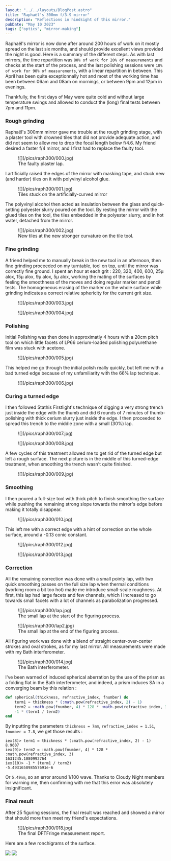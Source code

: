 ```yaml
---
layout: "../../layouts/BlogPost.astro"
title: "Raphaël's 300mm f/3.9 mirror"
description: "Reflections in hindsight of this mirror."
pubDate: "May 10 2023"
tags: ["optics", "mirror-making"]
---
```


Raphaël's mirror is now done after around 200 hours of work on it mostly spread on the last six months, and should provide excellent views provided the night is good. Here is a summary of the different steps. As with last mirrors, the time repartition was `80% of work for 20% of measurements` and checks at the start of the process, and the last polishing sessions were `10% of work for 90% of measurements`, with a linear repartition in between. This April has been quite exceptionnally hot and most of the working time has been between 06am and 08am on mornings, or between 9pm and 12pm in evenings.

Thankfully, the first days of May were quite cold and without large temperature swings and allowed to conduct the (long) final tests between 7pm and 11pm.

### Rough grinding

Raphaël's 300mm mirror gave me trouble at the rough grinding stage, with a plaster tool with drowned tiles that did not provide adequate action, and did not seem to allow me to drop the focal length below f/4.6. My friend desired a faster f/4 mirror, and I first had to replace the faulty tool.

<figure>  
![](/pics/raph300/000.jpg)
<figcaption>The faulty plaster lap. </figcaption>
</figure>

I artificially raised the edges of the mirror with masking tape, and stuck new (and harder) tiles on it with polyvinyl alcohol glue.

<figure>  
![](/pics/raph300/001.jpg)
<figcaption>Tiles stuck on the artificially-curved mirror</figcaption>
</figure>

The polyvinyl alcohol then acted as insulation between the glass and quick-setting polyester slurry poured on the tool. By resting the mirror with the glued tiles on the tool, the tiles embedded in the polyester slurry, and in hot water, detached from the mirror.

<figure>  
![](/pics/raph300/002.jpg)
<figcaption>New tiles at the new stronger curvature on the tile tool. </figcaption>
</figure>

### Fine grinding

A friend helped me to manually break in the new tool in an afternoon, then fine grinding proceeded on my turntable, tool on top, until the mirror was correctly fine ground. I spent an hour at each grit : 220, 320, 400, 600, 25µ alox, 15µ alox, 9µ alox, 5µ alox, working the mating of the surfaces by feeling the smoothness of the moves and doing regular marker and pencil tests. The homogeneous erasing of the marker on the whole surface while grinding indicates a correct relative sphericity for the current grit size.

<figure>
![](/pics/raph300/003.jpg)
</figure>

<figure>
![](/pics/raph300/004.jpg)
</figure>

### Polishing

Initial Polishing was then done in approximatly 4 hours with a 20cm pitch tool on which little facets of LP66 cerium-loaded polishing polyurethane film was stuck with acetone.

<figure>
![](/pics/raph300/005.jpg)
</figure>

This helped me go through the initial polish really quickly, but left me with a bad turned edge because of my unfamiliarity with the 66% lap technique.

<figure>
![](/pics/raph300/006.jpg)
</figure>

### Curing a turned edge

I then followed Stathis Firstlight's technique of digging a very strong trench just inside the edge with the thumb and did 6 rounds of 7 minutes of thumb-polishing with thick cerium slurry just inside the edge. I then proceeded to spread this trench to the middle zone with a small (30%) lap.

<figure>
![](/pics/raph300/007.jpg)
</figure>
<figure>
![](/pics/raph300/008.jpg)
</figure>

A few cycles of this treatment allowed me to get rid of the turned edge but left a rough surface. The next picture is in the middle of this turned-edge treatment, when smoothing the trench wasn't quite finished.

<figure>
![](/pics/raph300/009.jpg)
</figure>

### Smoothing

I then poured a full-size tool with thick pitch to finish smoothing the surface while pushing the remaining strong slope towards the mirror's edge before making it totally disappear.

<figure>
![](/pics/raph300/010.jpg)
</figure>

This left me with a correct edge with a hint of correction on the whole surface, around a -0.13 conic constant.

<figure>
![](/pics/raph300/012.jpg)
</figure>
<figure>
![](/pics/raph300/013.jpg)
</figure>

### Correction

All the remaining correction was done with a small pointy lap, with two quick smoothing passes on the full size lap when thermal conditions (working room a bit too hot) made me introduce small-scale roughness. At first, this lap had large facets and few channels, which I increased to go towards small facets with a lot of channels as parabolization progressed.

<figure>
![](/pics/raph300/lap.jpg)
<figcaption>The small lap at the start of the figuring process.</figcaption>
</figure>
<figure>
![](/pics/raph300/lap2.jpg)
<figcaption>The small lap at the end of the figuring process.</figcaption>
</figure>

All figuring work was done with a blend of straight center-over-center strokes and oval strokes, as for my last mirror. All measurements were made with my Bath interferometer.

<figure>
![](/pics/raph300/014.jpg)
<figcaption>The Bath interferometer.</figcaption>
</figure>

I've been warned of induced spherical aberration by the use of the prism as a folding flat in the Bath interferometer, and indeed, a prism induces SA in a converging beam by this relation : 

```elixir
def spherical(thickness, refractive_index, fnumber) do
    term1 = thickness * (:math.pow(refractive_index, 2) - 1)
    term2 = :math.pow(fnumber, 4) * 128 * :math.pow(refractive_index, 3)
    -1 * (term1 / term2)
end
```

By inputting the parameters `thickness = 7mm`, `refractive_index = 1.51`, `fnumber = 7.8`, we get those results :

```
iex(8)> term1 = thickness * (:math.pow(refractive_index, 2) - 1)
8.9607
iex(9)> term2 = :math.pow(fnumber, 4) * 128 * :math.pow(refractive_index, 3)
1631245.1080992764
iex(10)> -1 * (term1 / term2)
-5.493165898557691e-6
```

Or `5.49nm`, so an error around 1/100 wave. Thanks to Cloudy Night members for warning me, then confirming with me that this error was absolutely insignificant.

### Final result

After 25 figuring sessions, the final result was reached and showed a mirror that should more than meet my friend's expectations.

<figure>
![](/pics/raph300/018.jpg)
<figcaption>The final DFTFringe measurement report.</figcaption>
</figure>

Here are a few ronchigrams of the surface.

![](/pics/raph300/016.jpg)
![](/pics/raph300/015.jpg)